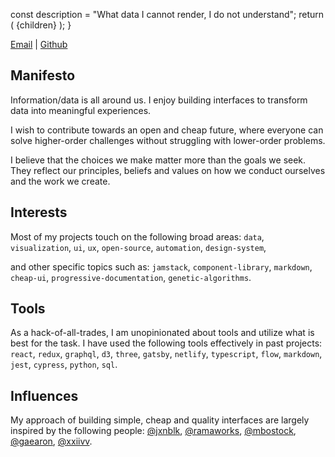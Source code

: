 

  const description = "What data I cannot render, I do not understand";
  return (
    <PageLayout description={description} title="About">
      {children}
    </PageLayout>
  );
}

[Email](mailto:chrisrzhou@pm.me) | [Github](https://github.com/chrisrzhou)

## Manifesto

Information/data is all around us. I enjoy building interfaces to transform data into meaningful experiences.

I wish to contribute towards an open and cheap future, where everyone can solve higher-order challenges without struggling with lower-order problems.

I believe that the choices we make matter more than the goals we seek. They reflect our principles, beliefs and values on how we conduct ourselves and the work we create.

## Interests

Most of my projects touch on the following broad areas:
`data`, `visualization`, `ui`, `ux`, `open-source`, `automation`, `design-system`,

and other specific topics such as:
`jamstack`, `component-library`, `markdown`, `cheap-ui`, `progressive-documentation`, `genetic-algorithms`.

## Tools

As a hack-of-all-trades, I am unopinionated about tools and utilize what is best for the task. I have used the following tools effectively in past projects: `react`, `redux`, `graphql`, `d3`, `three`, `gatsby`, `netlify`, `typescript`, `flow`, `markdown`, `jest`, `cypress`, `python`, `sql`.

## Influences

My approach of building simple, cheap and quality interfaces are largely inspired by the following people: [@jxnblk](https://jxnblk.com/), [@ramaworks](https://rama.works/), [@mbostock](https://github.com/mbostock), [@gaearon](https://github.com/gaearon), [@xxiivv](https://xxiivv.com/).
